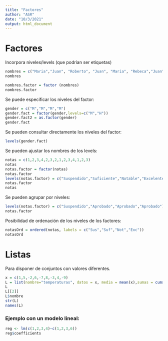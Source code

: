```yaml
---
title: "Factores"
author: "ASR"
date: "10/3/2021"
output: html_document
---
```


# Factores

Incorpora niveles/levels (que podrían ser etiquetas)
```r
nombres = c("Maria","Juan", "Roberto", "Juan", "Maria", "Rebeca","Juan")
nombres

nombres.factor = factor (nombres)
nombres.factor
```

Se puede especificar los niveles del factor:

```r
gender = c("M","M","M","M")
gender.fact = factor(gender,levels=c("M","H"))
gender.fact2 = as.factor(gender)
gender.fact
```

Se pueden consultar directamente los niveles del factor:
```r
levels(gender.fact)
```

Se pueden ajustar los nombres de los levels:
```r
notas = c(1,2,3,4,2,3,2,1,2,3,4,1,2,3)
notas
notas.factor = factor(notas)
notas.factor
levels(notas.factor) = c("Suspendido","Suficiente","Notable","Excelente")
notas.factor
notas
```

Se pueden agrupar por niveles:
```r
levels(notas.factor) = c("Suspendido","Aprobado","Aprobado","Aprobado")
notas.factor
```

Posibilidad de ordenación de los niveles de los factores:
```r
notasOrd = ordered(notas, labels = c("Sus","Suf","Not","Exc"))
notasOrd
```

# Listas
Para disponer de conjuntos con valores diferentes.
```r
x = c(1,5,-2,6,-7,8,-3,4,-9)
L = list(nombre="temperaturas", datos = x, media = mean(x),sumas = cumsum(x))
L
L[[2]]
L$nombre
str(L)
names(L)
```

### Ejemplo con un modelo lineal:
```r
reg <- lm(c(1,2,3,4)~c(1,2,3,6))
reg$coefficients
```


